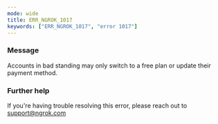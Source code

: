 ```yaml
---
mode: wide
title: ERR_NGROK_1017
keywords: ["ERR_NGROK_1017", "error 1017"]
---
```


### Message

Accounts in bad standing may only switch to a free plan or update their payment method.

### Further help

If you're having trouble resolving this error, please reach out to [support@ngrok.com](mailto:support@ngrok.com?subject=Help%20with%20ERR_NGROK_1017)
